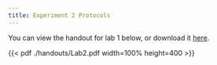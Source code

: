 ```yaml
---
title: Experiment 2 Protocols
---
```


You can view the handout for lab 1 below, or download it [here](./handouts/Lab2.pdf). 

{{< pdf ./handouts/Lab2.pdf width=100% height=400 >}}
